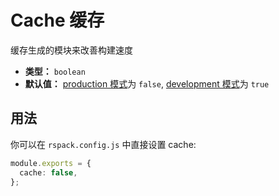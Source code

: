 # Cache 缓存

缓存生成的模块来改善构建速度

- **类型：** `boolean`
- **默认值：** [production 模式](config/mode#production)为 `false`, [development 模式](config/mode#development)为 `true`

## 用法

你可以在 `rspack.config.js` 中直接设置 cache:

```ts title="rspack.config.js"
module.exports = {
  cache: false,
};
```
